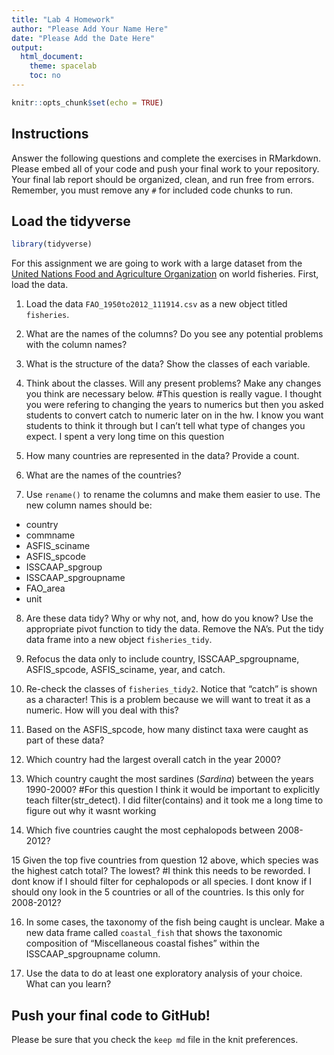 ```yaml
---
title: "Lab 4 Homework"
author: "Please Add Your Name Here"
date: "Please Add the Date Here"
output:
  html_document:
    theme: spacelab
    toc: no
---
```


```r
knitr::opts_chunk$set(echo = TRUE)
```

## Instructions
Answer the following questions and complete the exercises in RMarkdown. Please embed all of your code and push your final work to your repository. Your final lab report should be organized, clean, and run free from errors. Remember, you must remove any `#` for included code chunks to run.  

## Load the tidyverse
```r
library(tidyverse)
```

For this assignment we are going to work with a large dataset from the [United Nations Food and Agriculture Organization](http://www.fao.org/about/en/) on world fisheries. First, load the data.  

1. Load the data `FAO_1950to2012_111914.csv` as a new object titled `fisheries`.


2. What are the names of the columns? Do you see any potential problems with the column names?


3. What is the structure of the data? Show the classes of each variable.


4. Think about the classes. Will any present problems? Make any changes you think are necessary below.
#This question is really vague. I thought you were refering to changing the years to numerics but then you asked students to convert catch to numeric later on in the hw. I know you want students to think it through but I can't tell what type of changes you expect. I spent a very long time on this question


5. How many countries are represented in the data? Provide a count.


6. What are the names of the countries?


7. Use `rename()` to rename the columns and make them easier to use. The new column names should be:  
+ country
+ commname
+ ASFIS_sciname
+ ASFIS_spcode
+ ISSCAAP_spgroup
+ ISSCAAP_spgroupname
+ FAO_area
+ unit

8. Are these data tidy? Why or why not, and, how do you know? Use the appropriate pivot function to tidy the data. Remove the NA's. Put the tidy data frame into a new object `fisheries_tidy`.  


9. Refocus the data only to include country, ISSCAAP_spgroupname, ASFIS_spcode, ASFIS_sciname, year, and catch.


10. Re-check the classes of `fisheries_tidy2`. Notice that "catch" is shown as a character! This is a problem because we will want to treat it as a numeric. How will you deal with this?



11. Based on the ASFIS_spcode, how many distinct taxa were caught as part of these data?


12. Which country had the largest overall catch in the year 2000?



13. Which country caught the most sardines (_Sardina_) between the years 1990-2000?
#For this question I think it would be important to explicitly teach filter(str_detect). I did filter(contains) and it took me a long time to figure out why it wasnt working


14. Which five countries caught the most cephalopods between 2008-2012?


15 Given the top five countries from question 12 above, which species was the highest catch total? The lowest?
#I think this needs to be reworded. I dont know if I should filter for cephalopods or all species. I dont know if I should ony look in the 5 countries or all of the countries. Is this only for 2008-2012?


16. In some cases, the taxonomy of the fish being caught is unclear. Make a new data frame called `coastal_fish` that shows the taxonomic composition of "Miscellaneous coastal fishes" within the ISSCAAP_spgroupname column.


17. Use the data to do at least one exploratory analysis of your choice. What can you learn?

## Push your final code to GitHub!
Please be sure that you check the `keep md` file in the knit preferences.   